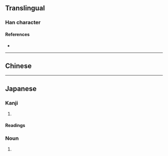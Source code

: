 {{also|蝟}}
{{character info}}
==Translingual==

===Han character===
{{Han char|rn=94|rad=犬|as=09|sn=12|four=|canj=KHWB|ids=⿰犭胃}}

====References====
* {{Han ref|kx=0715.010|dkj=20536|dj=1127.020|hdz=21358.020|uh=732C|ud=29484}}

----

==Chinese==
{{zh-see|蝟}}

----

==Japanese==

===Kanji===
{{ja-kanji|grade=|rs=犬09}}

# {{rfdef|ja|sort=犬09}}

====Readings====
{{ja-readings
|on=い
|kun=はりねずみ-
}}

===Noun===
{{ja-noun|はりねずみ|ハリネズミ}}

# {{alt sp|ja|針鼠||[[hedgehog]]}}